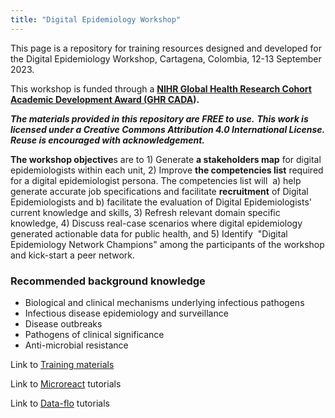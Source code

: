 ```yaml
---
title: "Digital Epidemiology Workshop"
---
```


This page is a repository for training resources designed and developed for the Digital Epidemiology Workshop, Cartagena, Colombia, 12-13 September 2023.

This workshop is funded through a [**NIHR Global Health Research Cohort Academic Development Award (GHR CADA**](https://www.nihr.ac.uk/documents/nihr-global-health-research-cohort-academic-development-award-ghr-cada-round-2-2022-guidance-notes/32064)**).**

***The materials provided in this repository are FREE to use.***
***This work is licensed under a Creative Commons Attribution 4.0 International License. Reuse is encouraged with acknowledgement.***


**The workshop objective**s are to 1) Generate **a stakeholders map** for digital epidemiologists within each unit, 2) Improve **the competencies list** required for a digital epidemiologist persona. The competencies list will  a) help generate accurate job specifications and facilitate **recruitment** of Digital Epidemiologists and b) facilitate the evaluation of Digital Epidemiologists\' current knowledge and skills, 3) Refresh relevant domain specific knowledge, 4) Discuss real-case scenarios where digital epidemiology generated actionable data for public health, and 5) Identify  \"Digital Epidemiology Network Champions\" among the participants of the workshop and kick-start a peer network.

### Recommended background knowledge

-   Biological and clinical mechanisms underlying infectious pathogens
-   Infectious disease epidemiology and surveillance
-   Disease outbreaks
-   Pathogens of clinical significance
-   Anti-microbial resistance


Link to [Training materials](resources.qmd)

Link to [Microreact](microreact/microreact.qmd) tutorials

Link to [Data-flo](data-flo/data-flo.qmd) tutorials
